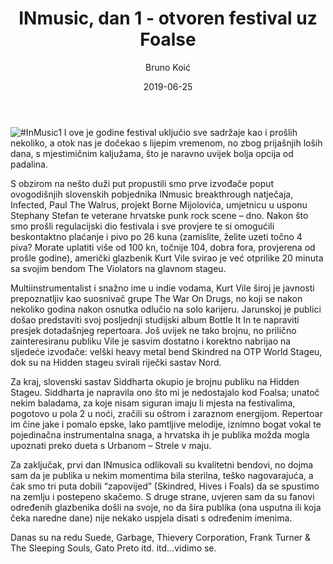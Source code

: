 ﻿---
title: 14. INmusic, dan 1 - otvoren festival uz Foalse
date: 2019-06-25
slug: inmusic-dan1
author: Bruno Koić
published: true
description: I ove godine zaputili smo se iz Osijeka na jarunski otok mladeži, gdje se tradicionalno održava INmusic festival
color: #3d8c32
---
![#InMusic1](./in-music1.jpg)
I ove je godine festival uključio sve sadržaje kao i prošlih nekoliko, a otok nas je dočekao s lijepim vremenom, no zbog prijašnjih loših dana, s mjestimičnim kaljužama, što je naravno uvijek bolja opcija od padalina.

S obzirom na nešto duži put propustili smo prve izvođače poput ovogodišnjih slovenskih pobjednika INmusic breakthrough natječaja, Infected, Paul The Walrus, projekt Borne Mijolovića, umjetnicu u usponu Stephany Stefan te veterane hrvatske punk rock scene – dno. Nakon što smo prošli regulacijski dio festivala i sve provjere te si omogućili beskontaktno plaćanje i pivo po 26 kuna (zamislite, želite uzeti točno 4 piva? Morate uplatiti više od 100 kn, točnije 104, dobra fora, provjerena od prošle godine), američki glazbenik Kurt Vile svirao je već otprilike 20 minuta sa svojim bendom The Violators na glavnom stageu.

Multiinstrumentalist i snažno ime u indie vodama, Kurt Vile široj je javnosti prepoznatljiv kao suosnivač grupe The War On Drugs, no koji se nakon nekoliko godina nakon osnutka odlučio na solo karijeru. Jarunskoj je publici došao predstaviti svoj posljednji studijski album Bottle It In te napraviti presjek dotadašnjeg repertoara. Još uvijek ne tako brojnu, no prilično zainteresiranu publiku Vile je sasvim dostatno i korektno nabrijao na sljedeće izvođače: velški heavy metal bend Skindred na OTP World Stageu, dok su na Hidden stageu svirali riječki sastav Nord.

Za kraj, slovenski sastav Siddharta okupio je brojnu publiku na Hidden Stageu. Siddharta je napravila ono što mi je nedostajalo kod Foalsa; unatoč nekim baladama, za koje nisam siguran imaju li mjesta na festivalima, pogotovo u pola 2 u noći, zračili su oštrom i zaraznom energijom. Repertoar im čine jake i pomalo epske, lako pamtljive melodije, iznimno bogat vokal te pojedinačna instrumentalna snaga, a hrvatska ih je publika možda mogla upoznati preko dueta s Urbanom – Strele v maju.

Za zaključak, prvi dan INmusica odlikovali su kvalitetni bendovi, no dojma sam da je publika u nekim momentima bila sterilna, teško nagovarajuća, a čak smo tri puta dobili “zapovijed” (Skindred, Hives i Foals) da se spustimo na zemlju i postepeno skačemo. S druge strane, uvjeren sam da su fanovi određenih glazbenika došli na svoje, no da šira publika (ona usputna ili koja čeka naredne dane) nije nekako uspjela disati s određenim imenima.

Danas su na redu Suede, Garbage, Thievery Corporation, Frank Turner & The Sleeping Souls, Gato Preto itd. itd…vidimo se.